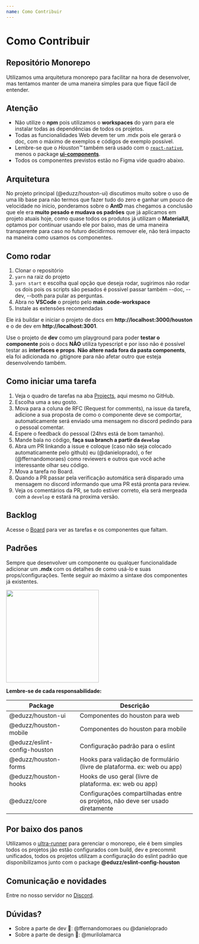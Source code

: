 ```yaml
---
name: Como Contribuir
---
```


# Como Contribuir

## Repositório Monorepo

Utilizamos uma arquitetura monorepo para facilitar na hora de desenvolver,
mas tentamos manter de uma maneira simples para que fique fácil de entender.

## Atenção

- Não utilize o **npm** pois utilizamos o **workspaces** do yarn para ele instalar todas as dependências de todos os projetos.
- Todas as funcionalidades Web devem ter um .mdx pois ele gerará o doc, com o máximo de exemplos e códigos de exemplo possível.
- Lembre-se que o _Houston™️_ também será usado com o [`react-native`](https://reactnative.dev), menos o package [**ui-components**](https://github.com/eduzz/houston/tree/master/pages/ui-components).
- Todos os componentes previstos estão no Figma vide quadro abaixo.

## Arquitetura

No projeto principal (@eduzz/houston-ui) discutimos muito sobre o uso de uma lib base para não termos que fazer tudo
do zero e ganhar um pouco de velocidade no início, ponderamos sobre o **AntD** mas chegamos a conclusão que ele era
**muito pesado e mudava os padrões** que já aplicamos em projeto atuais hoje, como quase todos os produtos já utilizam
o **MaterialUI**, optamos por continuar usando ele por baixo, mas de uma maneira transparente para caso no futuro decidirmos
remover ele, não terá impacto na maneira como usamos os componentes.

## Como rodar

1. Clonar o repositório
2. `yarn` na raiz do projeto
3. `yarn start` e escolha qual opção que deseja rodar, sugirimos não rodar os dois pois os scripts são pesados
   é possível passar também --doc, --dev, --both para pular as perguntas.
4. Abra no **VSCode** o projeto pelo **main.code-workspace**
5. Instale as extensões recomendadas

Ele irá buildar e iniciar o projeto de docs em **http://localhost:3000/houston** e o de dev em **http://localhost:3001**.

Use o projeto de **dev** como um playground para poder **testar o componente** pois o docs **NÃO** utiliza typescript e
por isso não é possível testar as **interfaces e props**. **Não altere nada fora da pasta components**, ela foi adicionada no
.gitignore para não afetar outro que esteja desenvolvendo também.

## Como iniciar uma tarefa

1. Veja o quadro de tarefas na aba [Projects](https://github.com/eduzz/houston/projects/3), aqui mesmo no GitHub.
2. Escolha uma a seu gosto.
3. Mova para a coluna de RFC (Request for comments), na issue da tarefa, adicione a sua proposta de como o componente deve se comportar, automaticamente será enviado uma mensagem no discord pedindo para o pessoal comentar.
4. Espere o feedback do pessoal (24hrs está de bom tamanho).
5. Mande bala no código, **faça sua branch a partir da `develop`**
6. Abra um PR linkando a issue e coloque (caso não seja colocado automaticamente pelo github) eu (@danieloprado), o fer (@ffernandomoraes) como reviewers e outros que você ache interessante olhar seu código.
7. Mova a tarefa no Board.
8. Quando a PR passar pela verificação automática será disparado uma mensagem no discord informando que uma PR está pronta para review.
9. Veja os comentários da PR, se tudo estiver correto, ela será mergeada com a `develop` e estará na proxima versão.

## Backlog

Acesse o [Board](https://github.com/eduzz/houston/projects/3) para ver as tarefas e os componentes que faltam.

## Padrões

Sempre que desenvolver um componente ou qualquer funcionalidade adicionar um **.mdx** com os detalhes de como usá-lo e
suas props/configurações. Tente seguir ao máximo a sintaxe dos componentes já existentes.

<img src='/houston/img/example.png' width='250' />

**Lembre-se de cada responsabilidade:**

| Package                      | Descrição                                                                      |
| ---------------------------- | ------------------------------------------------------------------------------ |
| @eduzz/houston-ui            | Componentes do houston para web                                                |
| @eduzz/houston-mobile        | Componentes do houston para mobile                                             |
| @eduzz/eslint-config-houston | Configuração padrão para o eslint                                              |
| @eduzz/houston-forms         | Hooks para validação de formulário (livre de plataforma. ex: web ou app)       |
| @eduzz/houston-hooks         | Hooks de uso geral (livre de plataforma. ex: web ou app)                       |
| @eduzz/core                  | Configurações compartilhadas entre os projetos, não deve ser usado diretamente |

## Por baixo dos panos

Utilizamos o [ultra-runner](https://www.npmjs.com/package/ultra-runner) para gerenciar o monorepo, ele é bem simples
todos os projetos jão estão configurados com build, dev e precommit unificados, todos os projetos utilizam a configuração do eslint
padrão que disponibilizamos junto com o package **@eduzz/eslint-config-houston**

## Comunicação e novidades

Entre no nosso servidor no [Discord](https://discord.gg/EeCnYRsCkX).

## Dúvidas?

- Sobre a parte de dev 💪: @ffernandomoraes ou @danieloprado
- Sobre a parte de design 🌈: @murilolamarca

